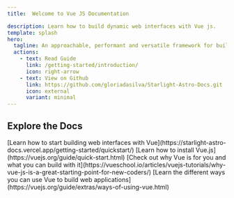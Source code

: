 ```yaml
---
title:  Welcome to Vue JS Documentation

description: Learn how to build dynamic web interfaces with Vue js.
template: splash
hero:
  tagline: An approachable, performant and versatile framework for building web user interfaces.
  actions:
    - text: Read Guide
      link: /getting-started/introduction/
      icon: right-arrow
    - text: View on Github
      link: https://github.com/gloriadasilva/Starlight-Astro-Docs.git
      icon: external
      variant: minimal
---
```



## Explore the Docs

<CardGrid >
	<Card title="Get Started" icon="rocket" class="cards">
		[Learn how to start building web interfaces with Vue](https://starlight-astro-docs.vercel.app/getting-started/quickstart/)
	</Card>
	<Card title="Install Vue" icon="download">
		[Learn how to install Vue.js](https://vuejs.org/guide/quick-start.html)
	</Card>
	<Card title="Why Vue?" icon="puzzle">
		[Check out why Vue is for you and what you can build with it](https://vueschool.io/articles/vuejs-tutorials/why-vue-js-is-a-great-starting-point-for-new-coders/)
	</Card>
	<Card title="Ways to Use Vue" icon="open-book">
		[Learn the different ways you can use Vue to build web applications](https://vuejs.org/guide/extras/ways-of-using-vue.html)
	</Card>
</CardGrid>
